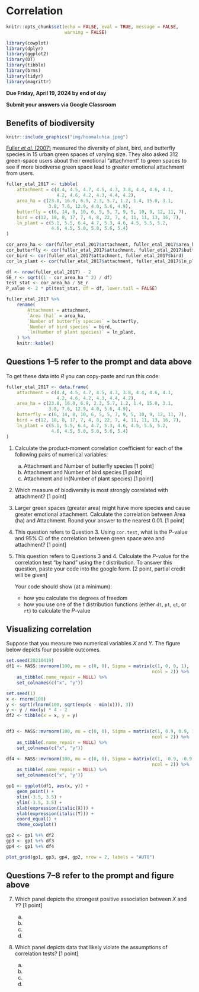 # Correlation 

```r
knitr::opts_chunk$set(echo = FALSE, eval = TRUE, message = FALSE, 
                      warning = FALSE)

library(cowplot)
library(dplyr)
library(ggplot2)
library(DT)
library(tibble)
library(brms)
library(tidyr)
library(magrittr)
```


**Due Friday, April 19, 2024 by end of day**

**Submit your answers via Google Classroom**


## Benefits of biodiversity {.unnumbered}

```r
knitr::include_graphics("img/hoomaluhia.jpeg")
```

[Fuller *et al.* (2007)](https://doi.org/10.1098/rsbl.2007.0149) measured the diversity of plant, bird, and butterfly species in 15 urban green spaces of varying size. They also asked 312 green-space users about their emotional "attachment" to green spaces to see if more biodiverse green space lead to greater emotional attachment from users.


```r

fuller_etal_2017 <- tibble(
    attachment = c(4.4, 4.5, 4.7, 4.5, 4.3, 3.8, 4.4, 4.6, 4.1,
                   4.2, 4.6, 4.2, 4.3, 4.4, 4.2),
    area_ha = c(23.8, 16.0, 6.9, 2.3, 5.7, 1.2, 1.4, 15.0, 3.1, 
                3.8, 7.6, 12.9, 4.0, 5.6, 4.9),
    butterfly = c(6, 14, 8, 10, 6, 5, 5, 7, 9, 5, 10, 9, 12, 11, 7),
    bird = c(12, 18, 8, 17, 7, 4, 8, 22, 7, 4, 11, 11, 13, 16, 7),
    ln_plant = c(5.1, 5.5, 6.4, 4.7, 5.3, 4.6, 4.5, 5.5, 5.2, 
                 4.6, 4.5, 5.0, 5.0, 5.6, 5.4)
)

cor_area_ha <- cor(fuller_etal_2017$attachment, fuller_etal_2017$area_ha)
cor_butterfly <- cor(fuller_etal_2017$attachment, fuller_etal_2017$butterfly)
cor_bird <- cor(fuller_etal_2017$attachment, fuller_etal_2017$bird)
cor_ln_plant <- cor(fuller_etal_2017$attachment, fuller_etal_2017$ln_plant)

df <- nrow(fuller_etal_2017) - 2
SE_r <- sqrt((1 - cor_area_ha ^ 2) / df)
test_stat <- cor_area_ha / SE_r
P_value <- 2 * pt(test_stat, df = df, lower.tail = FALSE)

fuller_etal_2017 %>%
    rename(
        Attachment = attachment,
        `Area (ha)` = area_ha,
        `Number of butterfly species` = butterfly,
        `Number of bird species` = bird,
        `ln(Number of plant species)` = ln_plant,
    ) %>%
    knitr::kable()

```



::: {.callout-tip}
## Questions 1--5 refer to the prompt and data above

To get these data into *R* you can copy-paste and run this code:

```r
fuller_etal_2017 <- data.frame(
    attachment = c(4.4, 4.5, 4.7, 4.5, 4.3, 3.8, 4.4, 4.6, 4.1,
                   4.2, 4.6, 4.2, 4.3, 4.4, 4.2),
    area_ha = c(23.8, 16.0, 6.9, 2.3, 5.7, 1.2, 1.4, 15.0, 3.1, 
                3.8, 7.6, 12.9, 4.0, 5.6, 4.9),
    butterfly = c(6, 14, 8, 10, 6, 5, 5, 7, 9, 5, 10, 9, 12, 11, 7),
    bird = c(12, 18, 8, 17, 7, 4, 8, 22, 7, 4, 11, 11, 13, 16, 7),
    ln_plant = c(5.1, 5.5, 6.4, 4.7, 5.3, 4.6, 4.5, 5.5, 5.2, 
                 4.6, 4.5, 5.0, 5.0, 5.6, 5.4)
)
```

1. Calculate the product-moment correlation coefficient for each of the following pairs of numerical variables:

    a. Attachment and Number of butterfly species [1 point]
    b. Attachment and Number of bird species [1 point]
    c. Attachment and ln(Number of plant species) [1 point]

2. Which measure of biodiversity is most strongly correlated with attachment? [1 point]

3. Larger green spaces (greater area) might have more species and cause greater emotional attachment. Calculate the correlation between Area (ha) and Attachment. Round your answer to the nearest 0.01. [1 point]

4. This question refers to Question 3. Using `cor.test`, what is the $P$-value and 95% CI of the correlation between green space area and attachment? [1 point]

5. This question refers to Questions 3 and 4. Calculate the $P$-value for the correlation test "by hand" using the *t* distribution.  To answer this question, paste your code into the google form. [2 point, partial credit will be given]

    Your code should show (at a minimum):
    
    - how you calculate the degrees of freedom
    - how you use one of the *t* distribution functions (either `dt`, `pt`, `qt`, or `rt`) to calculate the *P*-value
:::


## Visualizing correlation {.unnumbered}

Suppose that you measure two numerical variables $X$ and $Y$. The figure below depicts four possible outcomes.

```r

set.seed(20210419)
df1 <- MASS::mvrnorm(100, mu = c(0, 0), Sigma = matrix(c(1, 0, 0, 1), 
                                                       ncol = 2)) %>%
    as_tibble(.name_repair = NULL) %>% 
    set_colnames(c("x", "y"))

set.seed(1)
x <- rnorm(100)
y <- sqrt(rlnorm(100, sqrt(exp(x - min(x))), 3))
y <- y / max(y) * 4 - 2
df2 <- tibble(x = x, y = y)


df3 <- MASS::mvrnorm(100, mu = c(0, 0), Sigma = matrix(c(1, 0.9, 0.9, 1), 
                                                       ncol = 2)) %>%
    as_tibble(.name_repair = NULL) %>% 
    set_colnames(c("x", "y"))

df4 <- MASS::mvrnorm(100, mu = c(0, 0), Sigma = matrix(c(1, -0.9, -0.9, 1), 
                                                       ncol = 2)) %>%
    as_tibble(.name_repair = NULL) %>% 
    set_colnames(c("x", "y"))

gp1 <- ggplot(df1, aes(x, y)) +
    geom_point() +
    xlim(-3.5, 3.5) +
    ylim(-3.5, 3.5) +
    xlab(expression(italic(X))) +
    ylab(expression(italic(Y))) +
    coord_equal() +
    theme_cowplot()

gp2 <- gp1 %+% df2
gp3 <- gp1 %+% df3
gp4 <- gp1 %+% df4

plot_grid(gp1, gp3, gp4, gp2, nrow = 2, labels = "AUTO")

```

::: {.callout-tip}
## Questions 7--8 refer to the prompt and figure above

  

7. Which panel depicts the strongest positive association between $X$ and $Y$? [1 point]

    a. 
    b.
    c.
    d.

8. Which panel depicts data that likely violate the assumptions of correlation tests? [1 point]

    a. 
    b.
    c.
    d.

:::
